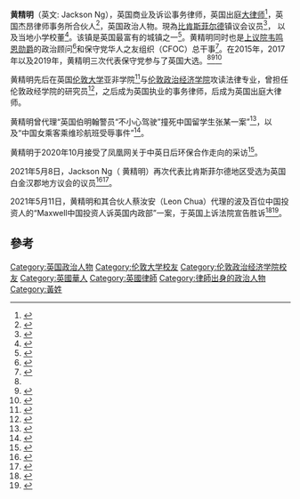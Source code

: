 '''黄精明'''（英文: Jackson Ng），英国商业及诉讼事务律师，英国出庭[[大律师|大律师]]<ref>{{cite web|url=https://www.legal500.com/firms/9442-chambers-of-lawrence-power/9442-london-england/lawyers/1120481-jackson-ng/|title=Jackson Ng > Chambers of Lawrence Power > London > England - Lawyer Profile|website=www.legal500.com}}</ref>，英国杰昂律师事务所合伙人<ref>{{Cite web |url=https://www.jacksonlyon.com/ourteamcn |title=存档副本 |accessdate=2020-11-17 |archive-date=2020-10-26 |archive-url=https://web.archive.org/web/20201026100818/https://www.jacksonlyon.com/ourteamcn |dead-url=no }}</ref>，英国政治人物。現為[[比肯斯菲尔德|比肯斯菲尔德]]镇议会议员<ref>{{cite web|url=https://www.beaconsfieldconservatives.co.uk/people/jackson-ng|title=Jackson Ng|website=Beaconsfield}}</ref>， 以及当地小学校董<ref>{{Cite web |url=https://www.butlerscourt.bucks.sch.uk/our-governors/ |title=存档副本 |accessdate=2020-11-01 |archive-date=2020-09-29 |archive-url=https://web.archive.org/web/20200929001545/https://www.butlerscourt.bucks.sch.uk/our-governors/ |dead-url=no }}</ref>。该镇是英国最富有的城镇之一<ref>{{cite web|url=//https://www.standard.co.uk/news/uk/england-most-expensive-cheapest-market-towns-home-buyers-b939909.html?amp|title=England’s most and least expensive market towns for home buyers revealed|date=2021-06-10}}</ref>。黄精明同时也是[[上议院|上议院]][[韦鸣恩勋爵|韦鸣恩勋爵]]的政治顾问<ref name="bbc.com">{{cite web|url=https://www.bbc.com/ukchina/simp/uk_life/2015/03/150330_election_chinese_candidates|title=英国大选：华裔议员候选人一览表|date=2015-03-30|website=BBC 英伦网}}</ref>和保守党华人之友组织（CFOC）总干事<ref>{{Cite web |url=https://www.neehao.co.uk/the-board-of-the-conservative-friends-of-the-chinese-cfoc-announce-two-new-co-directors/ |title=存档副本 |accessdate=2020-11-01 |archive-date=2020-09-21 |archive-url=https://web.archive.org/web/20200921025348/https://www.neehao.co.uk/the-board-of-the-conservative-friends-of-the-chinese-cfoc-announce-two-new-co-directors/ |dead-url=no }}</ref>。在2015年，2017年以及2019年，黄精明三次代表保守党参与了英国大选。<ref name="bbc.com"/><ref>{{cite web|url=http://www.oushinet.com/wap/qj/qjnews/20170603/263942.html|title=7位华裔候选人“打”入英国大选_欧时WAP|website=www.oushinet.com}}</ref><ref>{{cite web|url=http://finance.sina.com.cn/roll/2017-06-01/doc-ifyfuvpm6906332.shtml|title=逐梦的英国华裔议员候选人|first=|last=经济参考报|date=2017-06-01|website=finance.sina.com.cn}}</ref>

黄精明先后在英国[[伦敦大学|伦敦大学]]亚非学院<ref>{{cite web|url=https://study.soas.ac.uk/soas-grads-election/|title=Can you guess which single party four SOAS grads are representing in the election?|date=2017-05-19|publisher=}}</ref>与[[伦敦政治经济学院|伦敦政治经济学院]]攻读法律专业，曾担任伦敦政经学院的研究员<ref>{{cite web|url=http://www.ccpn-global.org/team-members-at-lse|title=Team members at LSE|website=www.ccpn-global.org}}</ref>，之后成为英国执业的事务律师，后成为英国出庭大律师。

黄精明曾代理“英国伯明翰警员“不小心驾驶”撞死中国留学生张某一案”<ref>{{cite web|url=http://www.ihuawen.com/index.php?g=&m=article&a=index&id=40854&cid=45|title=伯明翰被撞留学生事件后续报道 张轩玮父母：儿子被撞飞26米 警车严重超速 今日华闻|website=www.ihuawen.com}}</ref>，以及“中国女乘客乘维珍航班受辱事件”<ref>{{Cite web |url=http://www.afinance.cn/new/shxw/201603/1088154.html |title=存档副本 |accessdate=2020-11-17 |archive-date=2017-07-02 |archive-url=https://web.archive.org/web/20170702040328/http://www.afinance.cn/new/shxw/201603/1088154.html |dead-url=no }}</ref>。

黄精明于2020年10月接受了凤凰网关于中英日后环保合作走向的采访<ref>{{cite web|url=https://v.ifeng.com/c/80JrczXdFND|title=英国政府计划疫后力推清洁能源|website=v.ifeng.com}}</ref>。

2021年5月8日，Jackson Ng（ 黄精明）再次代表比肯斯菲尔德地区受选为英国白金汉郡地方议会的议员<ref>{{cite news |author1=Shruti Sheth Trivedi |title=Possible contenders for Buckinghamshire Council leader |url=https://www.bucksfreepress.co.uk/news/19292754.possible-contenders-buckinghamshire-council-leader/ |work=Bucks Free Press}}</ref><ref>{{cite news |title=华人律师当选英国白金汉宫郡地方议会议员！ |url=https://www.ukjs.co.uk/post/%E5%8D%8E%E4%BA%BA%E5%BE%8B%E5%B8%88%E5%BD%93%E9%80%89%E8%8B%B1%E5%9B%BD%E7%99%BD%E9%87%91%E6%B1%89%E5%AE%AB%E9%83%A1%E5%9C%B0%E6%96%B9%E8%AE%AE%E4%BC%9A%E8%AE%AE%E5%91%98%EF%BC%81 |work=英国侨报}}</ref>。

2021年5月11日，黄精明和其合伙人蔡汝安（Leon Chua）代理的波及百位中国投资人的“Maxwell中国投资人诉英国内政部”一案，于英国上诉法院宣告胜诉<ref>{{cite web |title=£100 million investment visa loan scheme ruled legal after all |url=https://www.freemovement.org.uk/100-million-investment-visa-loan-scheme-ruled-legal-after-all/}}</ref><ref>{{cite web |title=THE QUEEN ON THE APPLICATION OF JIE WANG AND ANOTHER  - and –   SECRETARY OF STATE FOR THE HOME DEPARTMENT |url=https://www.bailii.org/cgi-bin/format.cgi?doc=/ew/cases/EWCA/Civ/2021/679.html&query=(THE)+AND+(QUEEN)+AND+(ON)+AND+(THE)+AND+(APPLICATION)+AND+(OF)+AND+(JIE)+AND+(WANG)+AND+(ANOTHER) |website=British and Irish Legal Information Institute}}</ref>。

==參考==
{{reflist}}

[[Category:英国政治人物|Category:英国政治人物]]
[[Category:伦敦大学校友|Category:伦敦大学校友]]
[[Category:伦敦政治经济学院校友|Category:伦敦政治经济学院校友]]
[[Category:英國華人|Category:英國華人]]
[[Category:英國律師|Category:英國律師]]
[[Category:律師出身的政治人物|Category:律師出身的政治人物]]
[[Category:黃姓|Category:黃姓]]